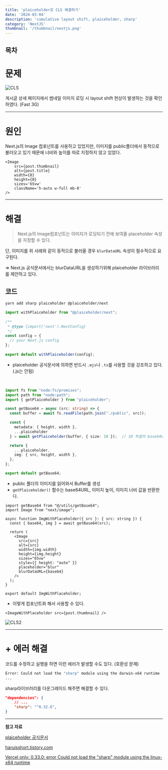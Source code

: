 ```yaml
---
title: 'plaiceholder로 CLS 해결하기'
date: '2024-03-04'
description: 'cumulative layout shift, plaiceholder, sharp'
category: 'NextJS'
thumbnail: '/thumbnail/nextjs.png'
---
```


## 목차

# 문제

![CLS](https://github.com/cheolung12/cheolung.dev/assets/109952479/10ee1e9e-241f-4da9-a6c5-f50cfc32a13a)

게시글 상세 페이지에서 썸네일 이미지 로딩 시 layout shift 현상이 발생하는 것을 확인하였다. (Fast 3G)

---

# 원인
Next.js의 Image 컴포넌트를 사용하고 있었지만, 이미지를 public폴더에서 동적으로 불러오고 있기 때문에 너비와 높이를 따로 지정하지 않고 있었다.
```tsx
<Image
    src={post.thumbnail}
    alt={post.title}
    width={0}
    height={0}
    sizes='65vw'
    className='h-auto w-full mb-8'
/>
```

---

# 해결
> Next.js의 Image컴포넌트는 이미지가 로딩되기 전에 보여줄 placeholder 속성을 지정할 수 있다.

단, 이미지를 위 사례와 같이 동적으로 불러올 경우 `blurDataURL` 속성이 필수적으로 요구된다.

=> Next.js 공식문서에서는 blurDataURL을 생성하기위해 plaiceholder 라이브러리를 제안하고 있다.

## 코드
```bash
yarn add sharp plaiceholder @plaiceholder/next
```
```js:next.config.mjs
import withPlaiceholder from "@plaiceholder/next";
 
/**
 * @type {import('next').NextConfig}
 */
const config = {
  // your Next.js config
};
 
export default withPlaiceholder(config);
```
- plaiceholder 공식문서에 의하면 반드시 `.mjs`나 `.ts`를 사용할 것을 강조하고 있다. (.js는 안됨)
<br />

```ts:/libs/getBase64.ts
import fs from "node:fs/promises";
import path from "node:path";
import { getPlaiceholder } from "plaiceholder";

const getBase64 = async (src: string) => {
  const buffer = await fs.readFile(path.join("./public", src));

  const {
    metadata: { height, width },
    ...plaiceholder
  } = await getPlaiceholder(buffer, { size: 10 });  // 10 픽셀의 base64URL을 만든다.

  return {
    ...plaiceholder,
    img: { src, height, width }, 
  };
};

export default getBase64;
```
- public 폴더의 이미지를 읽어와서 Buffer를 생성
- `getPlaiceholder()` 함수는 base64URL, 이미지 높이, 이미지 너비 값을 반환한다. 


```tsx:/components/ImgWithPlaceholder.tsx
import getBase64 from "@/utils/getBase64";
import Image from "next/image";

async function ImgWithPlaceholder({ src }: { src: string }) {
  const { base64, img } = await getBase64(src);

  return (
    <Image
      src={src}
      alt={src}
      width={img.width}
      height={img.height}
      sizes="65vw"
      style={{ height: "auto" }}
      placeholder="blur"
      blurDataURL={base64}
    />
  );
}

export default ImgWithPlaceholder;
```
- 이렇게 컴포넌트화 해서 사용할 수 있다.

```tsx
<ImageWithPlaceholder src={post.thumbnail} />
```

![CLS2](https://github.com/cheolung12/cheolung.dev/assets/109952479/47637dec-c736-4a06-bedc-717023f08020)

---

# + 에러 해결
코드를 수정하고 실행을 하면 이런 에러가 발생할 수도 있다. (호환성 문제) 
```bash
Error: Could not load the "sharp" module using the darwin-x64 runtime
...
```
sharp라이브러리를 다운그레이드 해주면 해결할 수 있다.
```json:package.json
"dependencies": {
    // ...
    "sharp": "^0.32.6",
}
```

---

**참고 자료**

[plaiceholder 공식문서](https://plaiceholder.co/docs/plugins/next)

[haruisshort.tistory.com](https://haruisshort.tistory.com/302)

[Vercel only: 0.33.0: error Could not load the "sharp" module using the linux-x64 runtime](https://github.com/lovell/sharp/issues/3870)
